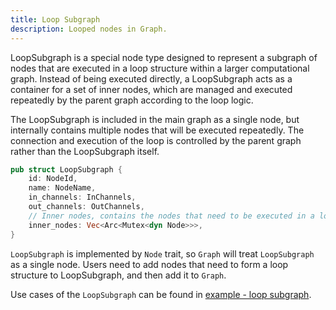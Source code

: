 ```yaml
---
title: Loop Subgraph
description: Looped nodes in Graph.
---
```


LoopSubgraph is a special node type designed to represent a subgraph of nodes that are executed 
in a loop structure within a larger computational graph. Instead of being executed directly, 
a LoopSubgraph acts as a container for a set of inner nodes, which are managed and executed repeatedly 
by the parent graph according to the loop logic.

The LoopSubgraph is included in the main graph as a single node, but internally contains
multiple nodes that will be executed repeatedly. The connection and execution of the loop is controlled
by the parent graph rather than the LoopSubgraph itself.

```rust showLineNumbers {}
pub struct LoopSubgraph {
    id: NodeId,
    name: NodeName,
    in_channels: InChannels,
    out_channels: OutChannels,
    // Inner nodes, contains the nodes that need to be executed in a loop
    inner_nodes: Vec<Arc<Mutex<dyn Node>>>,
}
```

`LoopSubgraph` is implemented by `Node` trait, so `Graph` will treat `LoopSubgraph` as a single node.
Users need to add nodes that need to form a loop structure to LoopSubgraph, and then add it to `Graph`.

Use cases of the `LoopSubgraph` can be found in [example - loop subgraph](../../../../examples/loop-subgraph).
